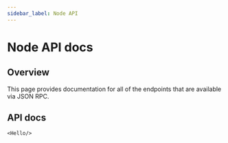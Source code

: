 ```yaml
---
sidebar_label: Node API
---
```


# Node API docs


## Overview 

This page provides documentation for all of the endpoints that are available via JSON RPC.


## API docs
````mdx-code-block
<Hello/>
````
